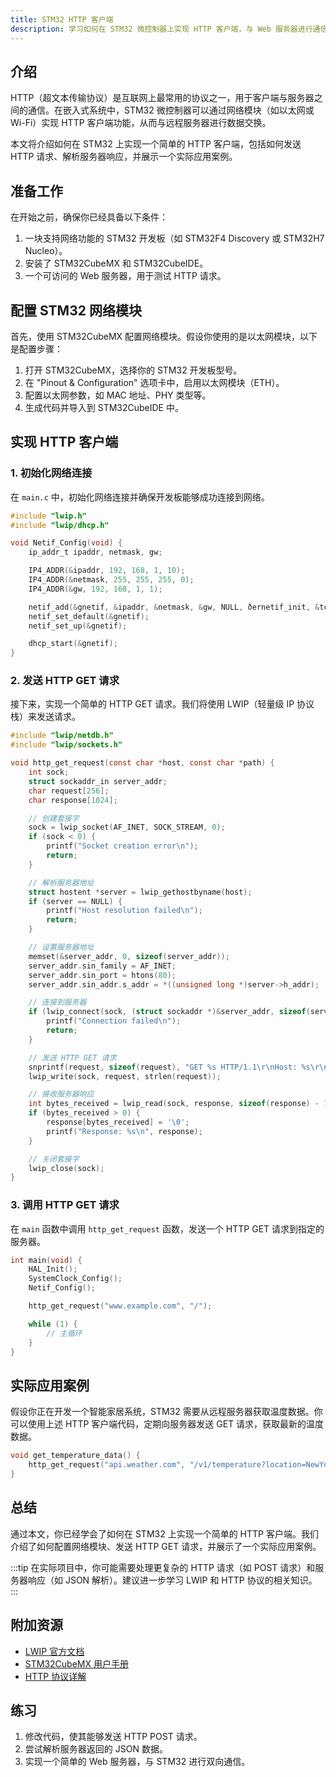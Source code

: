 ```yaml
---
title: STM32 HTTP 客户端
description: 学习如何在 STM32 微控制器上实现 HTTP 客户端，与 Web 服务器进行通信。本文将从基础概念讲起，逐步引导你完成代码实现，并提供实际应用案例。
---
```


## 介绍

HTTP（超文本传输协议）是互联网上最常用的协议之一，用于客户端与服务器之间的通信。在嵌入式系统中，STM32 微控制器可以通过网络模块（如以太网或 Wi-Fi）实现 HTTP 客户端功能，从而与远程服务器进行数据交换。

本文将介绍如何在 STM32 上实现一个简单的 HTTP 客户端，包括如何发送 HTTP 请求、解析服务器响应，并展示一个实际应用案例。

## 准备工作

在开始之前，确保你已经具备以下条件：

1. 一块支持网络功能的 STM32 开发板（如 STM32F4 Discovery 或 STM32H7 Nucleo）。
2. 安装了 STM32CubeMX 和 STM32CubeIDE。
3. 一个可访问的 Web 服务器，用于测试 HTTP 请求。

## 配置 STM32 网络模块

首先，使用 STM32CubeMX 配置网络模块。假设你使用的是以太网模块，以下是配置步骤：

1. 打开 STM32CubeMX，选择你的 STM32 开发板型号。
2. 在 "Pinout & Configuration" 选项卡中，启用以太网模块（ETH）。
3. 配置以太网参数，如 MAC 地址、PHY 类型等。
4. 生成代码并导入到 STM32CubeIDE 中。

## 实现 HTTP 客户端

### 1. 初始化网络连接

在 `main.c` 中，初始化网络连接并确保开发板能够成功连接到网络。

```c
#include "lwip.h"
#include "lwip/dhcp.h"

void Netif_Config(void) {
    ip_addr_t ipaddr, netmask, gw;

    IP4_ADDR(&ipaddr, 192, 168, 1, 10);
    IP4_ADDR(&netmask, 255, 255, 255, 0);
    IP4_ADDR(&gw, 192, 168, 1, 1);

    netif_add(&gnetif, &ipaddr, &netmask, &gw, NULL, ðernetif_init, &tcpip_input);
    netif_set_default(&gnetif);
    netif_set_up(&gnetif);

    dhcp_start(&gnetif);
}
```

### 2. 发送 HTTP GET 请求

接下来，实现一个简单的 HTTP GET 请求。我们将使用 LWIP（轻量级 IP 协议栈）来发送请求。

```c
#include "lwip/netdb.h"
#include "lwip/sockets.h"

void http_get_request(const char *host, const char *path) {
    int sock;
    struct sockaddr_in server_addr;
    char request[256];
    char response[1024];

    // 创建套接字
    sock = lwip_socket(AF_INET, SOCK_STREAM, 0);
    if (sock < 0) {
        printf("Socket creation error\n");
        return;
    }

    // 解析服务器地址
    struct hostent *server = lwip_gethostbyname(host);
    if (server == NULL) {
        printf("Host resolution failed\n");
        return;
    }

    // 设置服务器地址
    memset(&server_addr, 0, sizeof(server_addr));
    server_addr.sin_family = AF_INET;
    server_addr.sin_port = htons(80);
    server_addr.sin_addr.s_addr = *((unsigned long *)server->h_addr);

    // 连接到服务器
    if (lwip_connect(sock, (struct sockaddr *)&server_addr, sizeof(server_addr)) < 0) {
        printf("Connection failed\n");
        return;
    }

    // 发送 HTTP GET 请求
    snprintf(request, sizeof(request), "GET %s HTTP/1.1\r\nHost: %s\r\n\r\n", path, host);
    lwip_write(sock, request, strlen(request));

    // 接收服务器响应
    int bytes_received = lwip_read(sock, response, sizeof(response) - 1);
    if (bytes_received > 0) {
        response[bytes_received] = '\0';
        printf("Response: %s\n", response);
    }

    // 关闭套接字
    lwip_close(sock);
}
```

### 3. 调用 HTTP GET 请求

在 `main` 函数中调用 `http_get_request` 函数，发送一个 HTTP GET 请求到指定的服务器。

```c
int main(void) {
    HAL_Init();
    SystemClock_Config();
    Netif_Config();

    http_get_request("www.example.com", "/");

    while (1) {
        // 主循环
    }
}
```

## 实际应用案例

假设你正在开发一个智能家居系统，STM32 需要从远程服务器获取温度数据。你可以使用上述 HTTP 客户端代码，定期向服务器发送 GET 请求，获取最新的温度数据。

```c
void get_temperature_data() {
    http_get_request("api.weather.com", "/v1/temperature?location=NewYork");
}
```

## 总结

通过本文，你已经学会了如何在 STM32 上实现一个简单的 HTTP 客户端。我们介绍了如何配置网络模块、发送 HTTP GET 请求，并展示了一个实际应用案例。

:::tip
在实际项目中，你可能需要处理更复杂的 HTTP 请求（如 POST 请求）和服务器响应（如 JSON 解析）。建议进一步学习 LWIP 和 HTTP 协议的相关知识。
:::

## 附加资源

- [LWIP 官方文档](http://www.nongnu.org/lwip/)
- [STM32CubeMX 用户手册](https://www.st.com/resource/en/user_manual/dm00104712-stm32cubemx-for-stm32-configuration-and-initialization-c-code-generation-stmicroelectronics.pdf)
- [HTTP 协议详解](https://developer.mozilla.org/en-US/docs/Web/HTTP/Overview)

## 练习

1. 修改代码，使其能够发送 HTTP POST 请求。
2. 尝试解析服务器返回的 JSON 数据。
3. 实现一个简单的 Web 服务器，与 STM32 进行双向通信。
